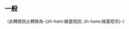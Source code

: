 {{historical}}
{{CGroupH|name=Signpost|desc=-{zh-hant:維基短訊; zh-hans:维基短讯}-}}<noinclude>[[Category:公共轉換組模板|{{SUBPAGENAME}}]]
<!--
请自行修改分类名／請自行修改分類名-->
== 一般 ==
</noinclude>{{CI|zh-hans:简讯;zh-hant:簡訊}}<noinclude>（此轉換防止轉換為-{zh-hant:維基短訊; zh-hans:维基短讯}-）</noinclude>
{{CI|試版}}
{{CI|zh-hans:发布;zh-hant:出版}}
{{CGroupF}}